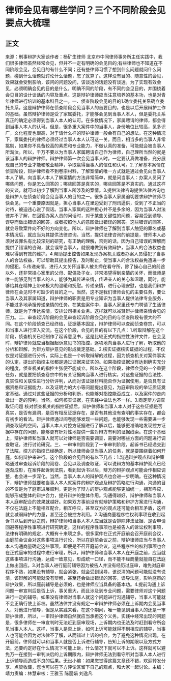 # 律师会见有哪些学问？三个不同阶段会见要点大梳理
## 正文
来源：刑事辩护大家谈作者：杨矿生律师 北京市中同律师事务所主任实践中，我们很多律师虽然经常会见，但并不一定有明确的会见目的;有些律师也不知道在不同阶段会见，会见目的有什么不同；还有些律师习惯了想到什么问题就问什么问题，碰到什么话题就讨论什么话题，忘了就算了。这样没有目的、随意性的会见，效果就会受到影响，该问的问题没问，该谈透的话题没有谈透。为了实现有效会见，必须明确会见的目的是什么，明确不同的阶段，有不同的会见目的，并围绕着会见目的设计谈话的内容及重点。这是辩护律师应当注意培养的基本功，也是对青年律师进行培训的基本科目之一。一、侦查阶段会见的目的1.确立委托关系确立委托关系，这是辩护律师在侦查阶段会见当事人的首要目的，也是以后开展辩护工作的基础。虽然辩护律师是受了家属委托，才能够会见到当事人本人，但是委托关系真正的确定必须得到当事人本人的认可。在多数情况下，家属聘请的律师，都会得到当事人本人的认可。但是，很多重大案件中的当事人，身份地位比较高，见多识广，文化程度也很高，对于请什么样的辩护律师一般会有自己的想法。在这种情况下，家属委托的律师必须经过当事人本人认可这一关。而且，相当多的当事人非常挑剔，如果你不具备较高的素质和专业能力，不做认真的准备，可能就会被当事人所淘汰。所以，千万不要以为当事人家属聘请自己作为律师，自己理所当然的就是该当事人的辩护律师。辩护律师第一次会见当事人时，一定要认真做准备，充分展现自己的专业才能和敬业精神，争取赢得当事人的信任和认可。2.了解基本案情在侦查阶段，辩护律师看不到卷宗材料，了解案情的唯一方式就是通过会见向当事人本人了解。向当事人本人了解案情的方法非常简单，就是问当事人：办案人员问了哪些问题，你是怎么回答的；哪些回答是真实的，哪些回答是不真实的。通过这样的交谈，就可以初步了解到当事人所涉及的案情。3.提供法律咨询提供法律咨询也是辩护人在侦查阶段会见当事人的目的之一。很多当事人家属迫切要求辩护律师尽快会见，一个重要原因就是，担心当事人在里边受到了刑讯逼供，受到了不正当的对待，被迫违心说了假话。当事人家属的这种担心并不是多余的，因为当事人对法律并不了解，在回答办案人员的问话时，对于某些关键性的问题，容易受到诱导、误导而做出错误的回答，或者按照他人的意图做出错误的回答。这些错误的回答，就会导致案件向不好的方向变化。所以，辩护律师在了解到当事人触犯的罪名或基本情况后，就应当为其提供法律咨询。当然，提供法律咨询的前提是，律师本人必须对该罪名有比较深刻的研究，有正确的理解，否则的话，因为自己错误的理解而提供了错误的咨询，就会误导当事人，就很难做到有效辩护，当事人的合法权益也难以得到有效的维护。4.帮助提出控告如果发现办案机关或者办案人员侵犯了当事人的合法权益，可以帮助其提出控告，及时制止，使当事人的合法权益免遭进一步的侵犯。5.传递亲情，进行人文关怀当事人被关押在看守所，除了操心自己的前途以外，还非常操心家里的父母、配偶及子女，非常渴望得到亲情的关怀，而律师是唯一能够见到当事人的人，能够为其传递亲情，传递亲人的关心和温暖，同时，能够给其在精神上带来极大的温暖和抚慰。传递亲情，进行心理安慰，也是我们辩护律师在会见时不可缺少的目的之一。当然，这不是我们律师会见的主要任务，要让当事人及其家属知道，辩护律师的职责是用专业知识为当事人提供法律专业服务，不能过多地承担传递亲情的任务。在某些案件中，当事人家里还专门聘请了生活律师，就是为了传达亲情，安排公司相关业务。这样就可以减轻辩护律师亲情会见的压力。二、审查起诉阶段的会见审查起诉阶段会见的目的与侦查阶段有很大的不同。在这个阶段侦查已经终结，证据基本固定，辩护律师可以查阅侦查卷宗，可以和当事人进行深入交流。在这个阶段，会见的目的有以下几点：1.听取辩解在这个阶段，侦查机关已经制作了起诉意见书，这是比较正式的指控性法律文件，在会见时，辩护律师就应当根据起诉意见书的指控，逐项地向当事人进行了解，听取他的分析和辩解，为辩方辩护意见的形成奠定基础。2.核实证据核实证据的过程，不仅仅是对证据进行分析，实际上也是一个听取辩解的过程，因为侦查机关对案件事实的认定，提出的指控主张都是通过证据来证实的。如果指控证据没有达到确实充分的程度，侦查机关的指控主张便不能成立。所以在这个阶段，律师会见的一个重要任务，就是要把侦查卷宗中的有关证据向当事人进行核实，对这些证据的合法性、真实性和关联性进行分析评判，从而对该证据材料能否作为证据使用，是否具有证据资格和证据能力，以及证明力的大小等问题提出意见，为庭审阶段的举证质证奠定基础。通过对这些证据的分析和判断，也能够对指控能否成立，以及案件的走向做出一定的预判。当然，如何核实证据，在实践中做法也不一样。3.商定辩方调查取证问题 核对侦查机关的指控证据后，辩护律师和当事人本人对于这些证据是否真实，是否有漏洞，是否有相反证据存在，是否有其他没有查明的事实存在，都会有初步的看法。辩护律师通过阅卷能够发现一些问题，也能够发现一些需要进一步调查取证的空间，当事人本人对控方证据进行了解以后，能够更准确地发现控方证据中存在的问题，能够更有针对性地提供一些对辩方有利的证据线索。在这个基础上，辩护律师和当事人就可以对律师是否需要调查，需要对哪些方面的问题进行调查取证，进行讨论研究。三、一审审判阶段到了一审审判阶段，起诉书已经递交到了法院，控方的指控已经确定，所以律师会见当事人的任务，就是要围绕着如何开庭，如何辩护来进行。这个阶段的会见目的有以下几点：1.沟通辩护观点和辩护策略通过审查起诉阶段的阅卷、会见以及调查取证，可以说辩方的基本辩护观点已经逐渐成形，在案件起诉到法院，看到起诉书以后，辩方的辩护观点可能会作相应调整，也会进一步深化。当然，当事人本人的辩护观点也会进一步明确。在这种情况下，辩护律师就要和当事人本人就案件的辩护观点及辩护策略进行沟通，沟通的目的不仅是为了庭审进展顺利，更是为了辩方的辩护观点能够更加统一，相互呼应，能够形成整体的辩护合力，提升辩护的整体作用。沟通得越好，辩护律师和当事人本人庭审配合的效果就越好。如果双方事前没有就辩护策略和辩护方案进行沟通，不仅在法庭上不能相互配合，相互呼应，甚至双方的观点还可能会相互矛盾，这样就会减弱辩护的力量，甚至还会被控方利用。2.沟通商量程序性权利事项在收到起诉书以后到开庭之前，辩护律师和当事人本人应当就是否排除非法证据、是否申请回避等程序性事项进行研究确定。这样的程序性事项也是被告人的诉讼权利事项，法律有明确的规定，大概有十来项之多。很多案件在正式开庭前会召开庭前会议，由庭前会议会对这些事项进行讨论，所以在庭前会议之前，辩护律师应当与当事人本人沟通商量确定这些事项。即便是不召开庭前会议，这些程序性的权利事项也会在正式庭审的过程中进行审理，所以，辩护律师和当事人本人在开庭之前，应当就这些事项进行沟通，达成一致意见，形成统一口径，而不能不经商量就擅自在法庭上做出回应。3.对当事人进行庭前辅导因为被告人并没有经历过庭审，难免对庭审程序不熟，如果没有辅导，就会紧张，就会受到误导，该说清的问题可能就没有说清，该辩解的可能就没有辩解，甚至还会做出错误的回答，误导法庭，影响庭审的辩护效果，所以庭前辅导是必须的，也是律师应当具备的基本功。4.提前沟通上诉问题一审宣判后是否上诉，事关重大，而且涉及到专业问题，需要律师对这个问题进行一定的辅导。如果没有律师对当事人就这个问题进行沟通辅导，当事人可能就不会正确行使上诉权。虽然法律并没有规定一审辩护律师必须在上诉期内会见当事人，对他进行辅导，但是从实践来看，在这个期间，唯一能见到当事人的还是一审辩护律师，所以，一审辩护律师自然就应当承担这个义务。实践中经常出现的问题是，很多律师在一审宣判时无法赶到庭审现场，上诉期内也无法及时赶到看守所会见当事人本人。这样，当事人是否上诉，如何上诉可能就得不到相应的辅导，当事人也可能会因为对法律不了解，从而错过上诉的机会。为了避免这种情况出现，在开庭前，律师就可以和当事人就是否上诉进行辅导，告知上诉的期限以及方式方法，还要约定好在什么情况下可能上诉，什么情况下就可以不上诉。这样就可以避免万一在接到一审判决后的上诉期限内，辩护律师无法到看守所对当事人本人进行上诉辅导而造成不良的后果。无讼小编：如果您觉得这篇文章还不错，欢迎转发分享、点赞收藏，您也可以在下方评论区留下自己的观点，和大家一起讨论。主编：靖力责编：林慧审核：王雅玉 陈丽娟 刘逸凡
